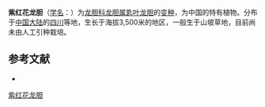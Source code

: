 {{Infraspeciesbox
| name = 紫红花龙胆
| status = 
| status_system = 
| image =
| genus = Gentiana
| species link = 匙叶龙胆
| species = spathulifolia
| varietas = ciliata
| authority = 
}}

'''紫红花龙胆'''（[[学名|学名]]：{{lang|la|''Gentiana spathulifolia'' var. ''ciliata''}}）为[[龙胆科|龙胆科]][[龙胆属|龙胆属]][[匙叶龙胆|匙叶龙胆]]的[[变种|变种]]，为中国的特有植物。分布于[[中国大陆|中国大陆]]的[[四川|四川]]等地，生长于海拔3,500米的地区，一般生于山坡草地，目前尚未由人工引种栽培。

== 参考文献 ==
<div class="references-small">
* {{cite web| url =http://www.bioinfo.cn/db05/KmzwSpecies.php?action=view&id=30532| title =紫红花龙胆（变种）| work =《中国高等植物数据库全库》| publisher =中国科学院微生物研究所| author =昆明植物研究所| accessdate =2009-02-26| deadurl =yes| archiveurl =https://web.archive.org/web/20160305104553/http://www.bioinfo.cn/db05/KmzwSpecies.php?action=view&id=30532| archivedate =2016-03-05}}
</div>
{{Taxonbar|from=Q18232330}}

[[Category:龙胆属|紫红花龙胆]]


{{植物小作品}}